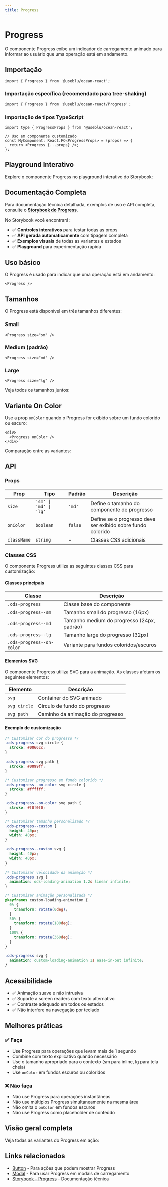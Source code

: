 ```yaml
---
title: Progress
---
```



# Progress

O componente Progress exibe um indicador de carregamento animado para informar ao usuário que uma operação está em andamento.

## Importação

```tsx
import { Progress } from '@useblu/ocean-react';
```

### Importação específica (recomendado para tree-shaking)

```tsx
import { Progress } from '@useblu/ocean-react/Progress';
```

### Importação de tipos TypeScript

```tsx
import type { ProgressProps } from '@useblu/ocean-react';

// Uso em componente customizado
const MyComponent: React.FC<ProgressProps> = (props) => {
  return <Progress {...props} />;
};
```

## Playground Interativo

Explore o componente Progress no playground interativo do Storybook:

<StorybookEmbed
  storyId="components-progress--usage"
  height={400}
  title="Progress - Playground Interativo"
/>

## Documentação Completa

Para documentação técnica detalhada, exemplos de uso e API completa, consulte o **[Storybook do Progress](https://ocean-ds.github.io/ocean-web/?path=/docs/components-progress--docs)**.

No Storybook você encontrará:

- ✅ **Controles interativos** para testar todas as props
- ✅ **API gerada automaticamente** com tipagem completa
- ✅ **Exemplos visuais** de todas as variantes e estados
- ✅ **Playground** para experimentação rápida

## Uso básico

O Progress é usado para indicar que uma operação está em andamento:

```tsx live
<Progress />
```

## Tamanhos

O Progress está disponível em três tamanhos diferentes:

### Small

```tsx live
<Progress size="sm" />
```

### Medium (padrão)

```tsx live
<Progress size="md" />
```

### Large

```tsx live
<Progress size="lg" />
```

Veja todos os tamanhos juntos:

<StorybookEmbed
  storyId="components-progress--sizes"
  height={200}
  showToolbar={false}
  title="Progress - Todos os Tamanhos"
/>

## Variante On Color

Use a prop `onColor` quando o Progress for exibido sobre um fundo colorido ou escuro:

```tsx live
<div>
  <Progress onColor />
</div>
```

Comparação entre as variantes:

<StorybookEmbed
  storyId="components-progress--on-color"
  height={300}
  showToolbar={false}
  title="Progress - Variante On Color"
/>

## API

### Props

| Prop        | Tipo                   | Padrão  | Descrição                                                   |
| ----------- | ---------------------- | ------- | ----------------------------------------------------------- |
| `size`      | `'sm' \| 'md' \| 'lg'` | `'md'`  | Define o tamanho do componente de progresso                 |
| `onColor`   | `boolean`              | `false` | Define se o progresso deve ser exibido sobre fundo colorido |
| `className` | `string`               | -       | Classes CSS adicionais                                      |

### Classes CSS

O componente Progress utiliza as seguintes classes CSS para customização:

#### Classes principais

| Classe                    | Descrição                                  |
| ------------------------- | ------------------------------------------ |
| `.ods-progress`           | Classe base do componente                  |
| `.ods-progress--sm`       | Tamanho small do progresso (16px)          |
| `.ods-progress--md`       | Tamanho medium do progresso (24px, padrão) |
| `.ods-progress--lg`       | Tamanho large do progresso (32px)          |
| `.ods-progress--on-color` | Variante para fundos coloridos/escuros     |

#### Elementos SVG

O componente Progress utiliza SVG para a animação. As classes afetam os seguintes elementos:

| Elemento     | Descrição                        |
| ------------ | -------------------------------- |
| `svg`        | Container do SVG animado         |
| `svg circle` | Círculo de fundo do progresso    |
| `svg path`   | Caminho da animação do progresso |

#### Exemplo de customização

```css
/* Customizar cor do progresso */
.ods-progress svg circle {
  stroke: #0066cc;
}

.ods-progress svg path {
  stroke: #0099ff;
}

/* Customizar progresso em fundo colorido */
.ods-progress--on-color svg circle {
  stroke: #ffffff;
}

.ods-progress--on-color svg path {
  stroke: #f0f0f0;
}

/* Customizar tamanho personalizado */
.ods-progress--custom {
  height: 40px;
  width: 40px;
}

.ods-progress--custom svg {
  height: 40px;
  width: 40px;
}

/* Customizar velocidade da animação */
.ods-progress svg {
  animation: ods-loading-animation 1.2s linear infinite;
}

/* Customizar animação personalizada */
@keyframes custom-loading-animation {
  0% {
    transform: rotate(0deg);
  }
  50% {
    transform: rotate(180deg);
  }
  100% {
    transform: rotate(360deg);
  }
}

.ods-progress svg {
  animation: custom-loading-animation 1s ease-in-out infinite;
}
```

## Acessibilidade

- ✅ Animação suave e não intrusiva
- ✅ Suporte a screen readers com texto alternativo
- ✅ Contraste adequado em todos os estados
- ✅ Não interfere na navegação por teclado

## Melhores práticas

### ✅ Faça

- Use Progress para operações que levam mais de 1 segundo
- Combine com texto explicativo quando necessário
- Use o tamanho apropriado para o contexto (sm para inline, lg para tela cheia)
- Use `onColor` em fundos escuros ou coloridos

### ❌ Não faça

- Não use Progress para operações instantâneas
- Não use múltiplos Progress simultaneamente na mesma área
- Não omita o `onColor` em fundos escuros
- Não use Progress como placeholder de conteúdo

## Visão geral completa

Veja todas as variantes do Progress em ação:

<StorybookEmbed
  storyId="components-progress--all-variants"
  height={400}
  showToolbar={false}
  title="Progress - Todas as Variantes"
/>

## Links relacionados

- [Button](/components/button) - Para ações que podem mostrar Progress
- [Modal](/components/modal) - Para usar Progress em modais de carregamento
- [Storybook - Progress](https://ocean-ds.github.io/ocean-web/?path=/docs/components-progress--docs) - Documentação técnica
